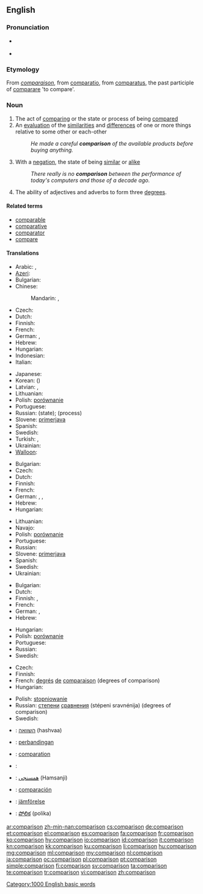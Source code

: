 ==English==
{{wikipedia|dab=comparison}}

===Pronunciation===
* {{a|US}} {{IPA|/kʌmˈpæɹɪsən/|/kʌmˈpɛɹɪsən/}}
* {{audio|en-us-comparison.ogg|Audio (US)}}

===Etymology===
From {{etyl|fro}} ''[[comparaison]]'', from {{etyl|la}} [[comparatio]], from [[comparatus]], the past participle of [[comparare]] 'to compare'.

===Noun===
{{en-noun}}

# The act of [[comparing]] or the state or process of being [[compared]]
# An [[evaluation]] of the [[similarities]] and [[difference]]s of one or more things relative to some other or each-other
#: ''He made a careful '''comparison''' of the available products before buying anything.''
# With a [[negation]], the state of being [[similar]] or [[alike]]
#: ''There really is no '''comparison''' between the performance of today's computers and those of a decade ago.''
# {{grammar}} The ability of adjectives and adverbs to form three [[degree]]s.

====Related terms====
* [[comparable]]
* [[comparative]]
* [[comparator]]
* [[compare]]

====Translations====
{{trans-top|act of comparing or the state of being compared}}
* Arabic: {{t|ar|مقارنة|f|tr=muqqaarana|sc=Arab}}, {{t|ar|مقابلة|f|tr=muqqaabala|sc=Arab}}
* [[Azeri]]: {{t-|az|müqayisə|xs=Azeri}}
* Bulgarian: {{t+|bg|сравнение|n}}
* Chinese:
*: Mandarin: {{t|zh|比較|sc=Hani}}, {{t|zh|比较|tr=bǐjiào, bǐjiǎo|sc=Hani}}
* Czech: {{t-|cs|porovnání|n}}
* Dutch: {{t+|nl|vergelijking|f}}
* Finnish: {{t-|fi|vertailu}}
* French: {{t|fr|comparaison|f}}
* German: {{t+|de|Vergleich|m}}, {{t+|de|Komparation|f}}
* Hebrew: {{t+|he|השוואה|f|tr=hashva'á}}
* Hungarian: {{t+|hu|összehasonlítás}}
* Indonesian: {{t|id|perbandingan}}
* Italian: {{t-|it|comparazione}}
{{trans-mid}}
* Japanese: {{t|ja|比較|tr=ひかく, hikaku|sc=Jpan}}
* Korean: {{t|ko|비교|tr=bigyo|sc=Kore}} ({{t|ko|比較|sc=Kore}})
* Latvian: {{t|lv| salīdzināšana|f}}, {{t|lv|salīdzinājums|m}}
* Lithuanian: {{t|lt|lyginimas|m}}
* Polish: [[porównanie]] {{n}}
* Portuguese: {{t+|pt|comparação|f}}
* Russian: {{t+|ru|сравнение|n|tr=sravnénije}} (state); {{t+|ru|сравнивание|n|tr=srávnivanije}} (process)
* Slovene: [[primerjava]] {{f}}
* Spanish: {{t+|es|comparación|f}}
* Swedish: {{t|sv|jämförelse|c}}
* Turkish: {{t|tr|karşılaştırma}},  {{t|tr|mukayese}}
* Ukrainian: {{t|uk|порівняння |n|tr=porivnyannya|sc=Cyrl}}
* [[Walloon]]: {{t|wa|rimetaedje|xs=Walloon}}
{{trans-bottom}}

{{trans-top|evaluation of the similarities and differences of two (or more) things}}
* Bulgarian: {{t+|bg|сравнение|n}}
* Czech: {{t-|cs|porovnání|n}}
* Dutch: {{t+|nl|vergelijking|f}}
* Finnish: {{t-|fi|vertailu}}
* French: {{t+|fr|comparaison|f}}
* German: {{t+|de|Vergleich|m}}, {{t+|de|Abgleich|m}}, {{t+|de|Gegenüberstellung|f}}
* Hebrew: {{t+|he|השוואה|tr=hashva'á}}
* Hungarian: {{t+|hu|összehasonlítás}}
{{trans-mid}}
* Lithuanian: {{t|lt|palyginimas|m}}
* Navajo: {{tø|nv|ałhąąh sinil}}
* Polish: [[porównanie]] {{n}}
* Portuguese: {{t+|pt|comparação|f}}
* Russian: {{t+|ru|сравнение|n|tr=sravnénije}}
* Slovene: [[primerjava]] {{f}}
* Spanish: {{t+|es|comparación|f}}
* Swedish: {{t|sv|jämförelse|c}}
* Ukrainian: {{t|uk|порівняння|n|tr=porivnyannya|sc=Cyrl}}
{{trans-bottom}}

{{trans-top|state of being similar or alike}}
* Bulgarian: {{t|bg|сходство|n}}
* Dutch: {{t+|nl|gelijkenis}}
* Finnish: {{t-|fi|samanlaisuus}}, {{t-|fi|samankaltaisuus}}
* French: {{t+|fr|comparaison|f}}
* German: {{t+|de|Abgleich|m}},  {{t|de|Vergleichbarkeit|f}}
* Hebrew: {{t+|he|השוואה|f|tr=hashva'á}}
{{trans-mid}}
* Hungarian: {{t+|hu|hasonlóság}}
* Polish: [[porównanie]] {{n}}
* Portuguese: {{t+|pt|comparação|f}}
* Russian: {{t+|ru|сравнение|n|tr=sravnénije}}
* Swedish: {{t|sv|likhet|c}}
{{trans-bottom}}

{{trans-top|ability of adjectives and adverbs to form three degrees}}
* Czech: {{t-|cs|stupňování|n}}
* Finnish: {{t+|fi|komparaatio}}
* French: [[degré|degrés]] [[de]] [[comparaison]] (degrees of comparison)
* Hungarian: {{t-|hu|fokozás}}
{{trans-mid}}
* Polish: [[stopniowanie]] {{n}}
* Russian: [[степень|степени]] [[сравнение|сравнения]] (stépeni sravnénija) (degrees of comparison)
* Swedish: {{t|sv|komparation|c}}
{{trans-bottom}}

{{checktrans-top}}
* {{ttbc|he}}: [[השוואה]] (hashvaa) {{f}}
* {{ttbc|id}}: [[banding|perbandingan]]
* {{ttbc|ia}}: [[comparation]]
{{trans-mid}}
* {{ttbc|ku}}: {{ku-Arab|[[به‌راورد]]}}
* {{ttbc|fa}}: [[همسنجی]] (Hamsanji)
* {{ttbc|es}}: [[comparación]] {{f}}
* {{ttbc|sv}}: [[jämförelse]]
* {{ttbc|te}}: [[పోలిక]] (polika)
{{trans-bottom}}

[[Category:1000 English basic words]]

[[ar:comparison]]
[[zh-min-nan:comparison]]
[[cs:comparison]]
[[de:comparison]]
[[et:comparison]]
[[el:comparison]]
[[es:comparison]]
[[fa:comparison]]
[[fr:comparison]]
[[ko:comparison]]
[[hy:comparison]]
[[io:comparison]]
[[id:comparison]]
[[it:comparison]]
[[kn:comparison]]
[[kk:comparison]]
[[ku:comparison]]
[[li:comparison]]
[[hu:comparison]]
[[mg:comparison]]
[[ml:comparison]]
[[my:comparison]]
[[nl:comparison]]
[[ja:comparison]]
[[oc:comparison]]
[[pl:comparison]]
[[pt:comparison]]
[[simple:comparison]]
[[fi:comparison]]
[[sv:comparison]]
[[ta:comparison]]
[[te:comparison]]
[[tr:comparison]]
[[vi:comparison]]
[[zh:comparison]]